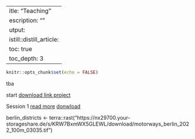  ---
title: "Teaching"
description: ""
output:
distill::distill_article:
  toc: true
  toc_depth: 3
---

```r
knitr::opts_chunk$set(echo = FALSE)
```

tba

start [download link project](www.download.de)

Session 1 [read more](session1.html)
          [donwload](session 1.R)


berlin_districts <- terra::rast("https://nx29700.your-storageshare.de/s/KRW7BxmWX5GLEWL/download/motorways_berlin_2022_100m_03035.tif")





